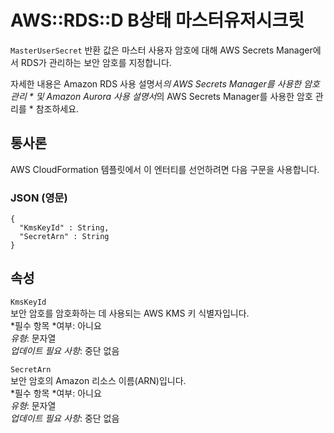 # AWS::RDS::D B상태 마스터유저시크릿

`MasterUserSecret` 반환 값은 마스터 사용자 암호에 대해 AWS Secrets Manager에서 RDS가 관리하는 보안 암호를 지정합니다.

자세한 내용은 Amazon RDS 사용 설명서*의 AWS Secrets Manager를 사용한 암호 관리 * 및 Amazon Aurora 사용 설명서*의 AWS Secrets Manager를 사용한 암호 관리를 * 참조하세요.

## 통사론

AWS CloudFormation 템플릿에서 이 엔터티를 선언하려면 다음 구문을 사용합니다.

### JSON (영문)

```
{
  "KmsKeyId" : String,
  "SecretArn" : String
}
```

## 속성

`KmsKeyId`  
보안 암호를 암호화하는 데 사용되는 AWS KMS 키 식별자입니다.  
*필수 항목 *여부: 아니요  
_유형_: 문자열  
_업데이트 필요 사항_: 중단 없음

`SecretArn`  
보안 암호의 Amazon 리소스 이름(ARN)입니다.  
*필수 항목 *여부: 아니요  
_유형_: 문자열  
_업데이트 필요 사항_: 중단 없음
